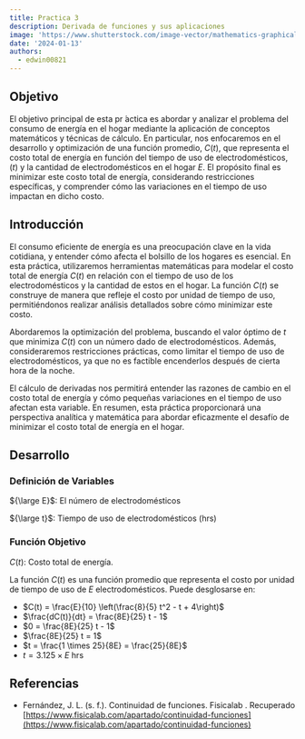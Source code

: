 ```yaml
---
title: Practica 3
description: Derivada de funciones y sus aplicaciones
image: 'https://www.shutterstock.com/image-vector/mathematics-graphical-representation-derivative-integral-260nw-648442744.jpg'
date: '2024-01-13'
authors:
  - edwin00821
---
```


## Objetivo

El objetivo principal de esta pr ́actica es abordar y analizar el problema del consumo
de energía en el hogar mediante la aplicación de conceptos matemáticos
y técnicas de cálculo. En particular, nos enfocaremos en el desarrollo y optimización
de una función promedio, $C(t)$, que representa el costo total de
energía en función del tiempo de uso de electrodomésticos, $(t)$ y la cantidad
de electrodomésticos en el hogar $E$. El propósito final es minimizar este costo
total de energía, considerando restricciones específicas, y comprender cómo las
variaciones en el tiempo de uso impactan en dicho costo.

## Introducción

El consumo eficiente de energía es una preocupación clave en la vida cotidiana, y
entender cómo afecta el bolsillo de los hogares es esencial. En esta práctica,
utilizaremos herramientas matemáticas para modelar el costo total de energía ${C(t)}$
en relación con el tiempo de uso de los electrodomésticos y la cantidad de estos
en el hogar. La función ${C(t)}$ se construye de manera que refleje el costo por
unidad de tiempo de uso, permitiéndonos realizar análisis detallados sobre cómo
minimizar este costo.

Abordaremos la optimización del problema, buscando el valor óptimo de ${t}$ que minimiza
${C(t)}$ con un número dado de electrodomésticos. Además, consideraremos restricciones
prácticas, como limitar el tiempo de uso de electrodomésticos, ya que no es factible
encenderlos después de cierta hora de la noche.

El cálculo de derivadas nos permitirá entender las razones de cambio en el costo total
de energía y cómo pequeñas variaciones en el tiempo de uso afectan esta variable. En resumen,
esta práctica proporcionará una perspectiva analítica y matemática para abordar eficazmente el
desafío de minimizar el costo total de energía en el hogar.

## Desarrollo

### Definición de Variables

${\large E}$: El número de electrodomésticos

${\large t}$: Tiempo de uso de electrodomésticos (hrs)

### Función Objetivo

$C(t)$: Costo total de energía.

La función $C(t)$ es una función promedio que representa
el costo por unidad de tiempo de uso de $E$ electrodomésticos. Puede desglosarse en:

- $C(t) = \frac{E}{10} \left(\frac{8}{5} t^2 - t + 4\right)$
- $\frac{dC(t)}{dt} = \frac{8E}{25} t - 1$
- $0 = \frac{8E}{25} t - 1$
- $\frac{8E}{25} t = 1$
- $t = \frac{1 \times 25}{8E} = \frac{25}{8E}$
- $t = 3.125 \times E \text{ hrs}$

<OptimizationEnergyChart />

## Referencias

- Fernández, J. L. (s. f.). Continuidad de funciones. Fisicalab . Recuperado
  [https://www.fisicalab.com/apartado/continuidad-funciones](https://www.fisicalab.com/apartado/continuidad-funciones)
